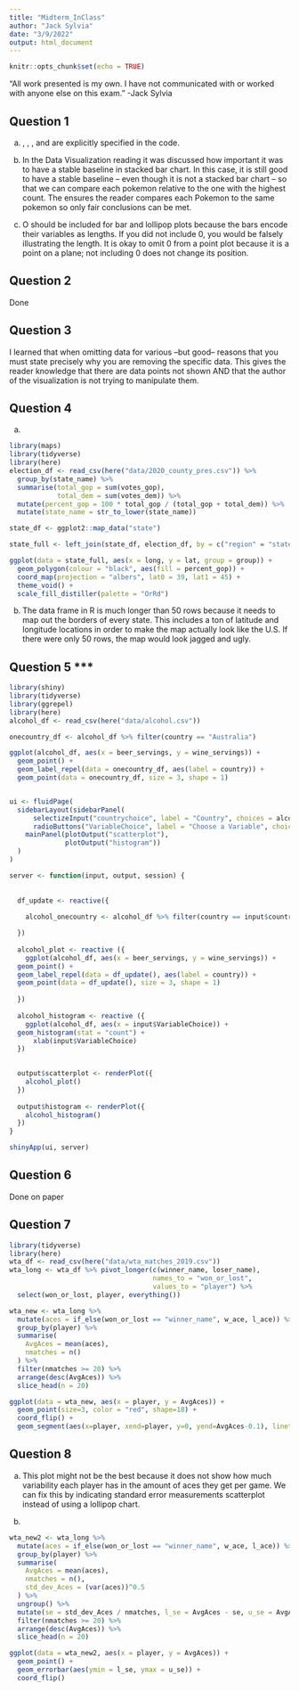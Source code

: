 ```yaml
---
title: "Midterm_InClass"
author: "Jack Sylvia"
date: "3/9/2022"
output: html_document
---
```


```r
knitr::opts_chunk$set(echo = TRUE)
```

“All work presented is my own. I have not communicated with or worked with anyone else on this exam.” -Jack Sylvia

## Question 1

a) <DATA>, <MAPPINGS>, <GEOM_FUNCTION>, and <STAT> are explicitly specified in the code.

b) In the Data Visualization reading it was discussed how important it was to have a stable baseline in stacked bar chart. In this case, it is still good to have a stable baseline -- even though it is not a stacked bar chart -- so that we can compare each pokemon relative to the one with the highest count. The ensures the reader compares each Pokemon to the same pokemon so only fair conclusions can be met.

c) O should be included for bar and lollipop plots because the bars encode their variables as lengths. If you did not include 0, you would be falsely illustrating the length. It is okay to omit 0 from a point plot because it is a point on a plane; not including 0 does not change its position.

## Question 2

Done

## Question 3

I learned that when omitting data for various --but good-- reasons that you must state precisely why you are removing the specific data. This gives the reader knowledge that there are data points not shown AND that the author of the visualization is not trying to manipulate them.

## Question 4

a)

```r
library(maps)
library(tidyverse)
library(here)
election_df <- read_csv(here("data/2020_county_pres.csv")) %>%
  group_by(state_name) %>%
  summarise(total_gop = sum(votes_gop),
            total_dem = sum(votes_dem)) %>%
  mutate(percent_gop = 100 * total_gop / (total_gop + total_dem)) %>%
  mutate(state_name = str_to_lower(state_name))

state_df <- ggplot2::map_data("state")

state_full <- left_join(state_df, election_df, by = c("region" = "state_name"))

ggplot(data = state_full, aes(x = long, y = lat, group = group)) +
  geom_polygon(colour = "black", aes(fill = percent_gop)) +
  coord_map(projection = "albers", lat0 = 39, lat1 = 45) +
  theme_void() +
  scale_fill_distiller(palette = "OrRd")
```

b) The data frame in R is much longer than 50 rows because it needs to map out the borders of every state. This includes a ton of latitude and longitude locations in order to make the map actually look like the U.S. If there were only 50 rows, the map would look jagged and ugly.

## Question 5 ***

```r
library(shiny)
library(tidyverse)
library(ggrepel)
library(here)
alcohol_df <- read_csv(here("data/alcohol.csv"))

onecountry_df <- alcohol_df %>% filter(country == "Australia")

ggplot(alcohol_df, aes(x = beer_servings, y = wine_servings)) +
  geom_point() +
  geom_label_repel(data = onecountry_df, aes(label = country)) +
  geom_point(data = onecountry_df, size = 3, shape = 1)


ui <- fluidPage(
  sidebarLayout(sidebarPanel(
      selectizeInput("countrychoice", label = "Country", choices = alcohol_df$country),
      radioButtons("VariableChoice", label = "Choose a Variable", choices = c("beer_servings", "spirit_servings", "wine_servings"))),
    mainPanel(plotOutput("scatterplot"),
              plotOutput("histogram"))
  )
)

server <- function(input, output, session) {
  
  
  df_update <- reactive({
  
    alcohol_onecountry <- alcohol_df %>% filter(country == input$countrychoice)

  })
  
  alcohol_plot <- reactive ({
    ggplot(alcohol_df, aes(x = beer_servings, y = wine_servings)) +
  geom_point() +
  geom_label_repel(data = df_update(), aes(label = country)) +
  geom_point(data = df_update(), size = 3, shape = 1)
  
  })
  
  alcohol_histogram <- reactive ({
    ggplot(alcohol_df, aes(x = input$VariableChoice)) +
  geom_histogram(stat = "count") +
      xlab(input$VariableChoice)
  })

  
  output$scatterplot <- renderPlot({
    alcohol_plot()
  })
  
  output$histogram <- renderPlot({
    alcohol_histogram()
  })
}

shinyApp(ui, server)
```


## Question 6

Done on paper


## Question 7

```r
library(tidyverse)
library(here)
wta_df <- read_csv(here("data/wta_matches_2019.csv"))
wta_long <- wta_df %>% pivot_longer(c(winner_name, loser_name),
                                    names_to = "won_or_lost",
                                    values_to = "player") %>%
  select(won_or_lost, player, everything())

wta_new <- wta_long %>%
  mutate(aces = if_else(won_or_lost == "winner_name", w_ace, l_ace)) %>%
  group_by(player) %>%
  summarise(
    AvgAces = mean(aces),
    nmatches = n()
  ) %>%
  filter(nmatches >= 20) %>%
  arrange(desc(AvgAces)) %>%
  slice_head(n = 20)

ggplot(data = wta_new, aes(x = player, y = AvgAces)) +
  geom_point(size=3, color = "red", shape=18) + 
  coord_flip() + 
  geom_segment(aes(x=player, xend=player, y=0, yend=AvgAces-0.1), linetype="solid", colour="brown")
```


## Question 8

a) This plot might not be the best because it does not show how much variability each player has in the amount of aces they get per game. We can fix this by indicating standard error measurements scatterplot instead of using a lollipop chart.

b)

```r
wta_new2 <- wta_long %>%
  mutate(aces = if_else(won_or_lost == "winner_name", w_ace, l_ace)) %>%
  group_by(player) %>%
  summarise(
    AvgAces = mean(aces),
    nmatches = n(),
    std_dev_Aces = (var(aces))^0.5
  ) %>%
  ungroup() %>%
  mutate(se = std_dev_Aces / nmatches, l_se = AvgAces - se, u_se = AvgAces + se) %>%
  filter(nmatches >= 20) %>%
  arrange(desc(AvgAces)) %>%
  slice_head(n = 20)

ggplot(data = wta_new2, aes(x = player, y = AvgAces)) +
  geom_point() +
  geom_errorbar(aes(ymin = l_se, ymax = u_se)) + 
  coord_flip()
```

